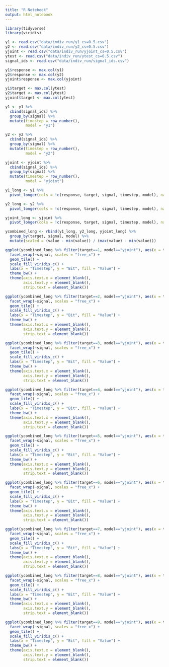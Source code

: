 ```yaml
---
title: "R Notebook"
output: html_notebook
---
```


```r
library(tidyverse)
library(viridis)
```

```r
y1 <- read.csv("data/indiv_run/y1_cs=0.5.csv")
y2 <- read.csv("data/indiv_run/y2_cs=0.5.csv")
yjoint <- read.csv("data/indiv_run/yjoint_cs=0.5.csv")
ytest <- read.csv("data/indiv_run/ytest_cs=0.5.csv")
signal_ids <- read.csv("data/indiv_run/signal_ids.csv")
```

```r
y1$response <- max.col(y1)
y2$response <- max.col(y2)
yjoint$response <- max.col(yjoint)

y1$target <- max.col(ytest)
y2$target <- max.col(ytest)
yjoint$target <- max.col(ytest)

y1 <- y1 %>%
  cbind(signal_ids) %>%
  group_by(signal) %>%
  mutate(timestep = row_number(),
         model = "y1")

y2 <- y2 %>%
  cbind(signal_ids) %>%
  group_by(signal) %>%
  mutate(timestep = row_number(),
         model = "y2")

yjoint <- yjoint %>%
  cbind(signal_ids) %>%
  group_by(signal) %>%
  mutate(timestep = row_number(),
         model = "yjoint")
```

```r
y1_long <- y1 %>%
  pivot_longer(cols = !c(response, target, signal, timestep, model), names_to = "bit", values_to = "value")

y2_long <- y2 %>%
  pivot_longer(cols = !c(response, target, signal, timestep, model), names_to = "bit", values_to = "value")

yjoint_long <- yjoint %>%
  pivot_longer(cols = !c(response, target, signal, timestep, model), names_to = "bit", values_to = "value")

ycombined_long <- rbind(y1_long, y2_long, yjoint_long) %>%
  group_by(target, signal, model) %>%
  mutate(scaled = (value - min(value)) / (max(value) - min(value)))

ggplot(ycombined_long %>% filter(target==1, model=="yjoint"), aes(x = timestep, y = bit, fill = scaled)) +
  facet_wrap(~signal, scales = "free_x") +
  geom_tile() +
  scale_fill_viridis_c() +
  labs(x = "Timestep", y = "Bit", fill = "Value") +
  theme_bw() +
  theme(axis.text.x = element_blank(),
        axis.text.y = element_blank(),
        strip.text = element_blank())
```

```r
ggplot(ycombined_long %>% filter(target==2, model=="yjoint"), aes(x = timestep, y = bit, fill = scaled)) +
  facet_wrap(~signal, scales = "free_x") +
  geom_tile() +
  scale_fill_viridis_c() +
  labs(x = "Timestep", y = "Bit", fill = "Value") +
  theme_bw() +
  theme(axis.text.x = element_blank(),
        axis.text.y = element_blank(),
        strip.text = element_blank())
```

```r
ggplot(ycombined_long %>% filter(target==3, model=="yjoint"), aes(x = timestep, y = bit, fill = scaled)) +
  facet_wrap(~signal, scales = "free_x") +
  geom_tile() +
  scale_fill_viridis_c() +
  labs(x = "Timestep", y = "Bit", fill = "Value") +
  theme_bw() +
  theme(axis.text.x = element_blank(),
        axis.text.y = element_blank(),
        strip.text = element_blank())
```

```r
ggplot(ycombined_long %>% filter(target==4, model=="yjoint"), aes(x = timestep, y = bit, fill = scaled)) +
  facet_wrap(~signal, scales = "free_x") +
  geom_tile() +
  scale_fill_viridis_c() +
  labs(x = "Timestep", y = "Bit", fill = "Value") +
  theme_bw() +
  theme(axis.text.x = element_blank(),
        axis.text.y = element_blank(),
        strip.text = element_blank())
```

```r
ggplot(ycombined_long %>% filter(target==5, model=="yjoint"), aes(x = timestep, y = bit, fill = scaled)) +
  facet_wrap(~signal, scales = "free_x") +
  geom_tile() +
  scale_fill_viridis_c() +
  labs(x = "Timestep", y = "Bit", fill = "Value") +
  theme_bw() +
  theme(axis.text.x = element_blank(),
        axis.text.y = element_blank(),
        strip.text = element_blank())
```

```r
ggplot(ycombined_long %>% filter(target==6, model=="yjoint"), aes(x = timestep, y = bit, fill = scaled)) +
  facet_wrap(~signal, scales = "free_x") +
  geom_tile() +
  scale_fill_viridis_c() +
  labs(x = "Timestep", y = "Bit", fill = "Value") +
  theme_bw() +
  theme(axis.text.x = element_blank(),
        axis.text.y = element_blank(),
        strip.text = element_blank())
```

```r
ggplot(ycombined_long %>% filter(target==7, model=="yjoint"), aes(x = timestep, y = bit, fill = scaled)) +
  facet_wrap(~signal, scales = "free_x") +
  geom_tile() +
  scale_fill_viridis_c() +
  labs(x = "Timestep", y = "Bit", fill = "Value") +
  theme_bw() +
  theme(axis.text.x = element_blank(),
        axis.text.y = element_blank(),
        strip.text = element_blank())
```

```r
ggplot(ycombined_long %>% filter(target==8, model=="yjoint"), aes(x = timestep, y = bit, fill = scaled)) +
  facet_wrap(~signal, scales = "free_x") +
  geom_tile() +
  scale_fill_viridis_c() +
  labs(x = "Timestep", y = "Bit", fill = "Value") +
  theme_bw() +
  theme(axis.text.x = element_blank(),
        axis.text.y = element_blank(),
        strip.text = element_blank())
```

```r
ggplot(ycombined_long %>% filter(target==9, model=="yjoint"), aes(x = timestep, y = bit, fill = scaled)) +
  facet_wrap(~signal, scales = "free_x") +
  geom_tile() +
  scale_fill_viridis_c() +
  labs(x = "Timestep", y = "Bit", fill = "Value") +
  theme_bw() +
  theme(axis.text.x = element_blank(),
        axis.text.y = element_blank(),
        strip.text = element_blank())
```

